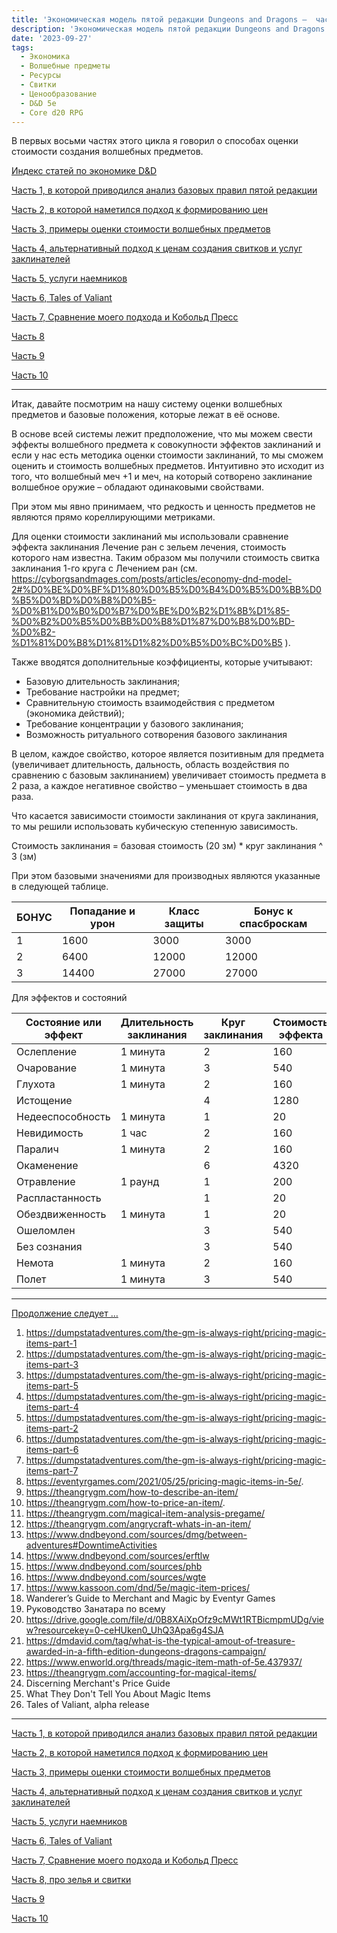 ```yaml
---
title: 'Экономическая модель пятой редакции Dungeons and Dragons –  часть 9'
description: 'Экономическая модель пятой редакции Dungeons and Dragons –  часть 9'
date: '2023-09-27'
tags:
  - Экономика
  - Волшебные предметы
  - Ресурсы
  - Свитки
  - Ценообразование
  - D&D 5e
  - Core d20 RPG
---
```


В первых восьми частях этого цикла я говорил о способах оценки стоимости создания волшебных предметов.

[Индекс статей по экономике D&D](/posts/articles/index-economy)

[Часть 1, в которой приводился анализ базовых правил пятой редакции](/posts/articles/economy-dnd-model-1)

[Часть 2, в которой наметился подход к формированию цен](/posts/articles/economy-dnd-model-2)

[Часть 3, примеры оценки стоимости волшебных предметов](/posts/articles/economy-dnd-model-3)

[Часть 4, альтернативный подход к ценам создания свитков и услуг заклинателей](/posts/articles/economy-dnd-model-4)

[Часть 5, услуги наемников](/posts/articles/economy-dnd-model-5)

[Часть 6, Tales of Valiant](/posts/articles/economy-dnd-model-6)

[Часть 7, Сравнение моего подхода и Кобольд Пресс](/posts/articles/economy-dnd-model-7)

[Часть 8](/posts/articles/economy-dnd-model-8)

[Часть 9](/posts/articles/economy-dnd-model-9)

[Часть 10](/posts/articles/economy-dnd-model-10)

---
Итак, давайте посмотрим на нашу систему оценки волшебных предметов и базовые положения, которые лежат в её основе.

В основе всей системы лежит предположение, что мы можем свести эффекты волшебного предмета к совокупности эффектов заклинаний и если у нас есть методика оценки стоимости заклинаний, то мы сможем оценить и стоимость волшебных предметов.
Интуитивно это исходит из того, что волшебный меч +1 и меч, на который сотворено заклинание волшебное оружие – обладают одинаковыми свойствами.

При этом мы явно принимаем, что редкость и ценность предметов не являются прямо кореллирующими метриками.

Для оценки стоимости заклинаний мы использовали сравнение эффекта заклинания Лечение ран с зельем лечения, стоимость которого нам известна. Таким образом мы получили стоимость свитка заклинания 1-го круга с Лечением ран (см. https://cyborgsandmages.com/posts/articles/economy-dnd-model-2#%D0%BE%D0%BF%D1%80%D0%B5%D0%B4%D0%B5%D0%BB%D0%B5%D0%BD%D0%B8%D0%B5-%D0%B1%D0%B0%D0%B7%D0%BE%D0%B2%D1%8B%D1%85-%D0%B2%D0%B5%D0%BB%D0%B8%D1%87%D0%B8%D0%BD-%D0%B2-%D1%81%D0%B8%D1%81%D1%82%D0%B5%D0%BC%D0%B5 ).

Также вводятся дополнительные коэффициенты, которые учитывают:
-	Базовую длительность заклинания;
-	Требование настройки на предмет;
-	Сравнительную стоимость взаимодействия с предметом (экономика действий);
-	Требование концентрации у базового заклинания;
-	Возможность ритуального сотворения базового заклинания

В целом, каждое свойство, которое является позитивным для предмета (увеличивает длительность, дальность, область воздействия по сравнению с базовым заклинанием) увеличивает стоимость предмета в 2 раза, а каждое негативное свойство – уменьшает стоимость в два раза.

Что касается зависимости стоимости заклинания от круга заклинания, то мы решили использовать кубическую степенную зависимость.

Стоимость заклинания = базовая стоимость (20 зм) * круг заклинания ^ 3 (зм)

При этом базовыми значениями для производных являются указанные в следующей таблице.

| БОНУС | Попадание и урон | Класс защиты | Бонус к спасброскам |
|-------|------------------|--------------|---------------------|
| 1     | 1600             | 3000         | 3000                |
| 2     | 6400             | 12000        | 12000               |
| 3     | 14400            | 27000        | 27000               |


Для эффектов и состояний

| Состояние или эффект | Длительность заклинания | Круг заклинания | Стоимость эффекта |
|----------------------|-------------------------|-----------------|-------------------|
| Ослепление           | 1 минута                | 2               | 160               |
| Очарование           | 1 минута                | 3               | 540               |
| Глухота              | 1 минута                | 2               | 160               |
| Истощение            |                         | 4               | 1280              |
| Недееспособность     | 1 минута                | 1               | 20                |
| Невидимость          | 1 час                   | 2               | 160               |
| Паралич              | 1 минута                | 2               | 160               |
| Окаменение           |                         | 6               | 4320              |
| Отравление           | 1 раунд                 | 1               | 200               |
| Распластанность      |                         | 1               | 20                |
| Обездвиженность      | 1 минута                | 1               | 20                |
| Ошеломлен            |                         | 3               | 540               |
| Без сознания         |                         | 3               | 540               |
| Немота               | 1 минута                | 2               | 160               |
| Полет                | 1 минута                | 3               | 540               |



---

[Продолжение следует …](/posts/articles/economy-dnd-model-10)


1. https://dumpstatadventures.com/the-gm-is-always-right/pricing-magic-items-part-1
2. https://dumpstatadventures.com/the-gm-is-always-right/pricing-magic-items-part-3
3. https://dumpstatadventures.com/the-gm-is-always-right/pricing-magic-items-part-5
4. https://dumpstatadventures.com/the-gm-is-always-right/pricing-magic-items-part-4
5. https://dumpstatadventures.com/the-gm-is-always-right/pricing-magic-items-part-2
6. https://dumpstatadventures.com/the-gm-is-always-right/pricing-magic-items-part-6
7. https://dumpstatadventures.com/the-gm-is-always-right/pricing-magic-items-part-7
8. https://eventyrgames.com/2021/05/25/pricing-magic-items-in-5e/.
9. https://theangrygm.com/how-to-describe-an-item/
10. https://theangrygm.com/how-to-price-an-item/.
11. https://theangrygm.com/magical-item-analysis-pregame/
12. https://theangrygm.com/angrycraft-whats-in-an-item/
13. https://www.dndbeyond.com/sources/dmg/between-adventures#DowntimeActivities
14. https://www.dndbeyond.com/sources/erftlw
15. https://www.dndbeyond.com/sources/phb
16. https://www.dndbeyond.com/sources/wgte
17. https://www.kassoon.com/dnd/5e/magic-item-prices/
18. Wanderer’s Guide to Merchant and Magic by Eventyr Games
19. Руководство Занатара по всему
20. https://drive.google.com/file/d/0B8XAiXpOfz9cMWt1RTBicmpmUDg/view?resourcekey=0-ceHUken0_UhQ3Apa6g4SJA
21. https://dmdavid.com/tag/what-is-the-typical-amout-of-treasure-awarded-in-a-fifth-edition-dungeons-dragons-campaign/
22. https://www.enworld.org/threads/magic-item-math-of-5e.437937/
23. https://theangrygm.com/accounting-for-magical-items/
24. Discerning Merchant's Price Guide
25. What They Don't Tell You About Magic Items
26. Tales of Valiant, alpha release

---

[Часть 1, в которой приводился анализ базовых правил пятой редакции](/posts/articles/economy-dnd-model-1)

[Часть 2, в которой наметился подход к формированию цен](/posts/articles/economy-dnd-model-2)

[Часть 3, примеры оценки стоимости волшебных предметов](/posts/articles/economy-dnd-model-3)

[Часть 4, альтернативный подход к ценам создания свитков и услуг заклинателей](/posts/articles/economy-dnd-model-4)

[Часть 5, услуги наемников](/posts/articles/economy-dnd-model-5)

[Часть 6, Tales of Valiant](/posts/articles/economy-dnd-model-6)

[Часть 7, Сравнение моего подхода и Кобольд Пресс](/posts/articles/economy-dnd-model-7)

[Часть 8, про зелья и свитки](/posts/articles/economy-dnd-model-8)

[Часть 9](/posts/articles/economy-dnd-model-9)

[Часть 10](/posts/articles/economy-dnd-model-10)